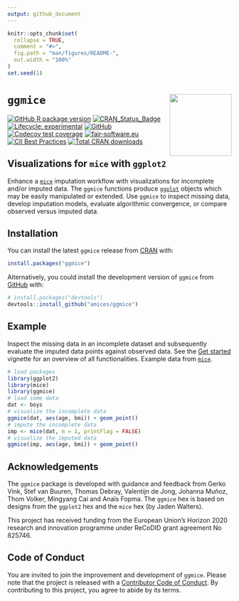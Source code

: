 ```yaml
---
output: github_document
---
```


<!-- README.md is generated from README.Rmd. Please edit that file and render with devtools::build_readme() -->

```r
knitr::opts_chunk$set(
  collapse = TRUE,
  comment = "#>",
  fig.path = "man/figures/README-",
  out.width = "100%"
)
set.seed(1)
```

# `ggmice` <a href='https://amices.org/ggmice/'><img src="man/figures/logo.png" align="right" height="139" /></a>

<!-- badges: start -->
<!-- [![R-CMD-check](https://github.com/amices/ggmice/workflows/R-CMD-check/badge.svg)](https://github.com/amices/ggmice/actions) -->
[![GitHub R package version](https://img.shields.io/github/r-package/v/amices/ggmice.svg)](https://github.com/amices/ggmice/blob/main/DESCRIPTION)
[![CRAN_Status_Badge](https://www.r-pkg.org/badges/version/ggmice)](https://cran.r-project.org/package=ggmice)
[![Lifecycle: experimental](https://img.shields.io/badge/lifecycle-experimental-orange.svg)](https://lifecycle.r-lib.org/articles/stages.html#experimental)
[![GitHub](https://img.shields.io/github/license/amices/ggmice.svg)](https://www.gnu.org/licenses/gpl-3.0.en.html)
[![Codecov test coverage](https://codecov.io/gh/amices/ggmice/branch/main/graph/badge.svg)](https://app.codecov.io/gh/amices/ggmice?branch=main)
[![fair-software.eu](https://img.shields.io/badge/fair--software.eu-%E2%97%8F%20%20%E2%97%8F%20%20%E2%97%8F%20%20%E2%97%8F%20%20%E2%97%8B-yellow)](https://fair-software.eu)
[![CII Best Practices](https://bestpractices.coreinfrastructure.org/projects/6036/badge)](https://bestpractices.coreinfrastructure.org/projects/6036)
[![Total CRAN downloads](https://cranlogs.r-pkg.org/badges/grand-total/ggmice)](https://cranlogs.r-pkg.org/badges/grand-total/ggmice)
<!-- badges: end -->

## Visualizations for `mice` with `ggplot2`

Enhance a [`mice`](https://amices.org/mice) imputation workflow with visualizations for incomplete and/or imputed data. The `ggmice` functions produce [`ggplot`](https://ggplot2.tidyverse.org/reference/ggplot) objects which may be easily manipulated or extended. Use `ggmice` to inspect missing data, develop imputation models, evaluate algorithmic convergence, or compare observed versus imputed data. 

## Installation

You can install the latest `ggmice` release from [CRAN](https://CRAN.R-project.org/package=ggmice) with:

``` r
install.packages("ggmice")
```

Alternatively, you could install the development version of `ggmice` from [GitHub](https://github.com/amices) with:

``` r
# install.packages("devtools")
devtools::install_github("amices/ggmice")
```

## Example

Inspect the missing data in an incomplete dataset and subsequently evaluate the imputed data points against observed data. See the [Get started](https://amices.org/ggmice/articles/ggmice.html) vignette for an overview of all functionalities. Example data from [`mice`](https://amices.org/mice/reference/boys).

```r
# load packages
library(ggplot2)
library(mice)
library(ggmice)
# load some data
dat <- boys
# visualize the incomplete data
ggmice(dat, aes(age, bmi)) + geom_point()
# impute the incomplete data
imp <- mice(dat, m = 1, printFlag = FALSE)
# visualize the imputed data
ggmice(imp, aes(age, bmi)) + geom_point() 
```

## Acknowledgements

The `ggmice` package is developed with guidance and feedback from Gerko Vink, Stef van Buuren, Thomas Debray, Valentijn de Jong, Johanna Muñoz, Thom Volker, Mingyang Cai and Anaïs Fopma. The `ggmice` hex is based on designs from the `ggplot2` hex and the `mice` hex (by Jaden Walters).

This project has received funding from the European Union’s Horizon 2020 research and innovation programme under ReCoDID grant agreement No 825746.

## Code of Conduct

You are invited to join the improvement and development of `ggmice`. Please note that the project is released with a [Contributor Code of Conduct](https://amices.org/ggmice/CODE_OF_CONDUCT.html). By contributing to this project, you agree to abide by its terms.
